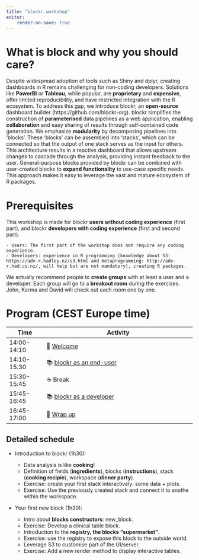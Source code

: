 ```yaml
---
title: "blockr.workshop"
editor: 
    render-on-save: true
---
```


# What is block and why you should care?

Despite widespread adoption of tools such as Shiny and dplyr, creating dashboards in R remains challenging for non-coding developers. Solutions like __PowerBI__ or __Tableau__, while popular, are __proprietary__ and __expensive__, offer limited reproducibility, and have restricted integration with the R ecosystem. To address this gap, we introduce blockr, an __open-source__ dashboard builder (https://github.com/blockr-org). blockr simplifies the construction of __parameterised__ data pipelines as a web application, enabling __collaboration__ and easy sharing of results through self-contained code generation. We emphasize __modularity__ by decomposing pipelines into 'blocks'. These 'blocks' can be assembled into 'stacks', which can be connected so that the output of one stack serves as the input for others. This architecture results in a reactive dashboard that allows upstream changes to cascade through the analysis, providing instant feedback to the user. General-purpose blocks provided by blockr can be combined with user-created blocks to __expand functionality__ to use-case specific needs. This approach makes it easy to leverage the vast and mature ecosystem of R packages.

# Prerequisites

This workshop is made for blockr __users without coding experience__ (first part), and blockr __developers with coding experience__ (first and second part).

	- Users: The first part of the workshop does not require any coding experience.
	- Developers: experience in R programming (knowledge about S3: https://adv-r.hadley.nz/s3.html and metaprogramming: http://adv-r.had.co.nz/, will help but are not mandatory), creating R packages.

We actually recommend people to __create groups__ with at least a user and a developer. Each group will go to a __breakout room__ during the exercises. John, Karma and David will check out each room one by one.

# Program (CEST Europe time)

| Time | Activity |                                                    
|----------|----------------------------------------|
| 14:00-14:10 | 👋 [Welcome](./slides/0-welcome/welcome.html) |
| 14:10-15:30 | 📚 [blockr as an end-user](./slides/1-blockr-user/blockr-user.html) |
| 15:30-15:45 | ☕ Break |
| 15:45-16:45 | 📚 [blockr as a developer](./slides/2-blockr-dev/blockr-dev.html) |
| 16:45-17:00 | 🎁 [Wrap up](./slides/3-closing/closing.html) |


## Detailed schedule

- Introduction to blockr (1h30):

    - Data analysis is like __cooking__!
    - Definition of fields (__ingredients__), blocks (__instructions__), stack (__cooking recipie__), workspace (__dinner party__).
    - Exercise: create your first stack interactively: some data + plots.
    - Exercise: Use the previously created stack and connect it to anothe   within the workspace.

- Your first new block (1h30):

	- Intro about __blocks constructors__: new_block.
	- Exercise: Develop a clinical table block.
	- Introduction to the __registry, the blocks “supermarket"__.
	- Exercise: use the registry to expose this block to the outside world.
	- Leverage S3 to customise part of the UI/server.
	- Exercise: Add a new render method to display interactive tables.
